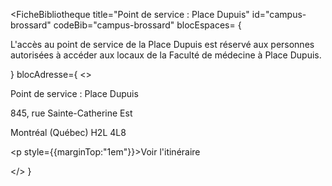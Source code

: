 
<FicheBibliotheque
  title="Point de service : Place Dupuis"
  id="campus-brossard"
  codeBib="campus-brossard"
  blocEspaces= {
    <Alert>
      <p>L'accès au point de service de la Place Dupuis est réservé aux personnes autorisées à accéder aux locaux de la Faculté de médecine à Place Dupuis.</p>
    </Alert>
  }
  blocAdresse={
    <>
      <p>Point de service : Place Dupuis</p>
      <p>845, rue Sainte-Catherine Est</p>
      <p>Montréal (Québec)  H2L 4L8</p>
      <p style={{marginTop:"1em"}}><Link to="https://www.google.com/maps?rlz=1C1GCEU_frCA1110CA1110&um=1&ie=UTF-8&fb=1&gl=ca&sa=X&geocode=KZ2mj4ayG8lMMeakBvJ3Oq0v&daddr=Place+Dupuis,+845+Rue+Sainte-Catherine+E,+Montr%C3%A9al,+QC+H2L+4L8" Icon={ArrowSquareOutIcon}>Voir l'itinéraire</Link></p>
    </>
  }
>
</FicheBibliotheque>